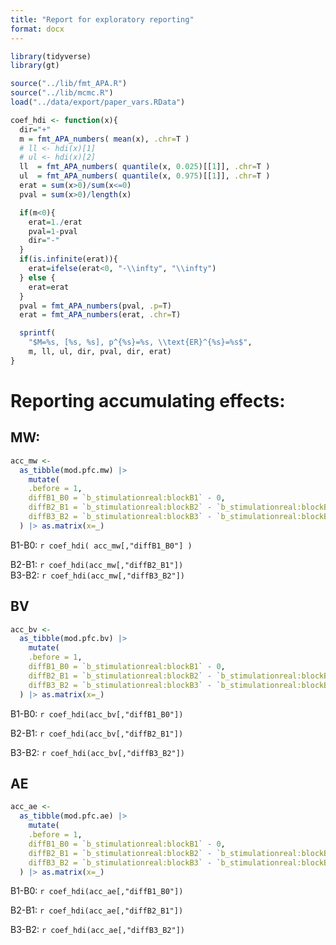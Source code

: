 ```yaml
---
title: "Report for exploratory reporting"
format: docx
---
```


```r
library(tidyverse)
library(gt)

source("../lib/fmt_APA.R")
source("../lib/mcmc.R")
load("../data/export/paper_vars.RData")

coef_hdi <- function(x){
  dir="+"
  m = fmt_APA_numbers( mean(x), .chr=T )
  # ll <- hdi(x)[1]
  # ul <- hdi(x)[2]
  ll  = fmt_APA_numbers( quantile(x, 0.025)[[1]], .chr=T )
  ul  = fmt_APA_numbers( quantile(x, 0.975)[[1]], .chr=T )
  erat = sum(x>0)/sum(x<=0)
  pval = sum(x>0)/length(x)

  if(m<0){
    erat=1./erat
    pval=1-pval
    dir="-"
  }
  if(is.infinite(erat)){
    erat=ifelse(erat<0, "-\\infty", "\\infty")
  } else {
    erat=erat
  }
  pval = fmt_APA_numbers(pval, .p=T)
  erat = fmt_APA_numbers(erat, .chr=T)

  sprintf(
    "$M=%s, [%s, %s], p^{%s}=%s, \\text{ER}^{%s}=%s$", 
    m, ll, ul, dir, pval, dir, erat)
}

```


# Reporting accumulating effects: 

## MW: 
```r
acc_mw <- 
  as_tibble(mod.pfc.mw) |>
    mutate(
    .before = 1,
    diffB1_B0 = `b_stimulationreal:blockB1` - 0,
    diffB2_B1 = `b_stimulationreal:blockB2` - `b_stimulationreal:blockB1`,
    diffB3_B2 = `b_stimulationreal:blockB3` - `b_stimulationreal:blockB2`,
  ) |> as.matrix(x=_)
```
\n
B1-B0: `r coef_hdi( acc_mw[,"diffB1_B0"] )`   

\n
B2-B1: `r coef_hdi(acc_mw[,"diffB2_B1"])`   
\n
\n
B3-B2: `r coef_hdi(acc_mw[,"diffB3_B2"])`   
\n


## BV
```r
acc_bv <-
  as_tibble(mod.pfc.bv) |>
    mutate(
    .before = 1,
    diffB1_B0 = `b_stimulationreal:blockB1` - 0,
    diffB2_B1 = `b_stimulationreal:blockB2` - `b_stimulationreal:blockB1`,
    diffB3_B2 = `b_stimulationreal:blockB3` - `b_stimulationreal:blockB2`,
  ) |> as.matrix(x=_)
```
\n
B1-B0: `r coef_hdi(acc_bv[,"diffB1_B0"])` 
\n 

B2-B1: `r coef_hdi(acc_bv[,"diffB2_B1"])` 
\n 

B3-B2: `r coef_hdi(acc_bv[,"diffB3_B2"])` 
\n


## AE
```r
acc_ae <-
  as_tibble(mod.pfc.ae) |>
    mutate(
    .before = 1,
    diffB1_B0 = `b_stimulationreal:blockB1` - 0,
    diffB2_B1 = `b_stimulationreal:blockB2` - `b_stimulationreal:blockB1`,
    diffB3_B2 = `b_stimulationreal:blockB3` - `b_stimulationreal:blockB2`,
  ) |> as.matrix(x=_)
```

B1-B0: `r coef_hdi(acc_ae[,"diffB1_B0"])`  
\n

B2-B1: `r coef_hdi(acc_ae[,"diffB2_B1"])`  
\n

B3-B2: `r coef_hdi(acc_ae[,"diffB3_B2"])`  
\n
